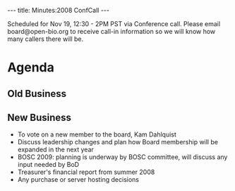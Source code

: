 ---
title: Minutes:2008 ConfCall
---

Scheduled for Nov 19, 12:30 - 2PM PST via Conference call. Please email board@open-bio.org to receive call-in information so we will know how many callers there will be.

=Agenda=
==Old Business==
==New Business==
* To vote on a new member to the board, Kam Dahlquist 
* Discuss leadership changes and plan how Board membership will be expanded in the next year
* BOSC 2009: planning is underway by BOSC committee, will discuss any input needed by BoD
* Treasurer's financial report from summer 2008
* Any purchase or server hosting decisions